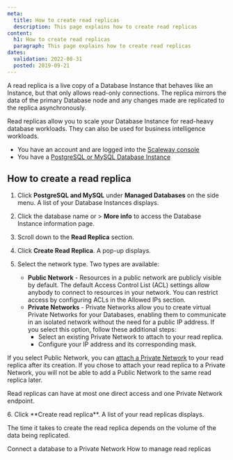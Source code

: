 ```yaml
---
meta:
  title: How to create read replicas
  description: This page explains how to create read replicas
content:
  h1: How to create read replicas
  paragraph: This page explains how to create read replicas
dates:
  validation: 2022-08-31
  posted: 2019-09-21
---
```


A read replica is a live copy of a Database Instance that behaves like an Instance, but that only allows read-only connections. The replica mirrors the data of the primary Database node and any changes made are replicated to the replica asynchronously. 

Read replicas allow you to scale your Database Instance for read-heavy database workloads. They can also be used for business intelligence workloads. 

<Message type="requirement">

- You have an account and are logged into the [Scaleway console](https://console.scaleway.com)
- You have a [PostgreSQL or MySQL Database Instance](/managed-databases/postgresql-and-mysql/quickstart)

</Message>

## How to create a read replica

1. Click **PostgreSQL and MySQL** under **Managed Databases** on the side menu. A list of your Database Instances displays.
2. Click the database name or <Icon name="more" /> > **More info** to access the Database Instance information page.
3. Scroll down to the **Read Replica** section. 
4. Click **Create Read Replica**. A pop-up displays.
5. Select the network type. Two types are available:

    - **Public Network** - Resources in a public network are publicly visible by default. The default Access Control List (ACL) settings allow anybody to connect to resources in your network. You can restrict access by configuring ACLs in the Allowed IPs section.
    - **Private Networks** - Private Networks allow you to create virtual Private Networks for your Databases, enabling them to communicate in an isolated network without the need for a public IP address. If you select this option, follow these additional steps:
      - Select an existing Private Network to attach to your read replica.
      - Configure your IP address and its corresponding mask. 

  <Message type="important">

  If you select Public Network, you can [attach a Private Network](/managed-databases/postgresql-and-mysql/how-to/manage-read-replica/how-to-manage-private-networks) to your read replica after its creation. If you chose to attach your read replica to a Private Network, you will not be able to add a Public Network to the same read replica later. 

  </Message>

  <Message type="note">

  Read replicas can have at most one direct access and one Private Network endpoint.

  </Message>
6. Click **Create read replica**. A list of your read replicas displays.

<Message type="note">

  The time it takes to create the read replica depends on the volume of the data being replicated.

</Message>

<Navigation title="See Also">
  <PreviousButton to="/managed-databases/postgresql-and-mysql/how-to/connect-database-private-network/">Connect a database to a Private Network</PreviousButton>
  <NextButton to="/managed-databases/postgresql-and-mysql/how-to/manage-read-replica">How to manage read replicas</NextButton>
</Navigation>
